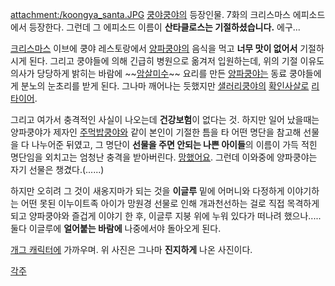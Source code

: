 attachment:/koongya_santa.JPG
[[쿵야쿵야]]의 등장인물. 7화의 크리스마스 에피소드에서 등장한다. 그런데 그 에피소드 이름이 '''산타클로스는 기절하셨습니다.''' 에구...

[[크리스마스]] 이브에 쿵야 레스토랑에서 [[양파쿵야]]의 음식을 먹고 '''너무 맛이 없어서''' 기절하시게 된다. 그리고 쿵야들에 의해 긴급히 병원으로 옮겨저 입원하는데, 위의 기절 이유도 의사가 당당하게 밝히는 바람에 ~~[[암살]]미수~~ 요리를 만든 [[양파쿵야]]는 동료 쿵야들에게 분노의 눈초리를 받게 된다. 그나마 깨어나는 듯했지만 [[샐러리쿵야]]의 [[확인사살]]로 [[리타이어]].

그리고 여가서 충격적인 사실이 나오는데 '''건강보험'''이 없다는 것. 하지만 일어 났을때는 양파쿵야가 제자인 [[주먹밥쿵야]]와 같이 본인이 기절한 틈을 타 어떤 명단을 참고해 선물을 다 나누어준 뒤였고, 그 명단이 '''선물을 주면 안되는 나쁜 아이들'''의 이름이 가득 적힌 명단임을 외치고는 엄청난 충격을 받아버린다. [[망했어요]]. 그런데 이와중에 양파쿵야는 자기 선물은 챙겼다.(......) 

하지만 오히려 그 것이 새옹지마가 되는 것을 '''이글루''' 밑에 어머니와 다정하게 이야기하는 어떤 못된 이누이트족 아이가 망원경 선물로 인해 개과천선하는 걸로 직접 목격하게 되고  양파쿵야와 즐겁게 이야기 한 후, 이글루 지붕 위에 누워 있다가 떠나려 했으나..... 둘다 이글루에 '''얼어붙는 바람에''' 나중에서야 돌아오게 된다. 

[[개그 캐릭터]]에 가까우며. 위 사진은 그나마 '''진지하게''' 나온 사진이다.

[[각주]]
